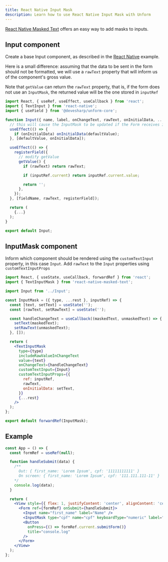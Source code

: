 ```yaml
---
title: React Native Input Mask
description: Learn how to use React Native Input Mask with Unform
---
```


[React Native Masked Text](https://github.com/benhurott/react-native-masked-text) offers an easy way to add masks to inputs.

## Input component

Create a base Input component, as described in the [React Native](/guides/react-native) example.

Here is a small difference: assuming that the data to be sent in the form should not be formatted, we will use a `rawText` property that will inform us of the component's gross value.

Note that `getValue` can return the `rawText` property, that is, if the form does not use an `InputMask`, the returned value will be the one stored in `inputRef`

```jsx lineNumbers=true
import React, { useRef, useEffect, useCallback } from 'react';
import { TextInput } from 'react-native';
import { useField } from '@devesharp/unform-core';

function Input({ name, label, onChangeText, rawText, onInitialData, ...rest }) {
  // this will cause the InputMask to be updated if the Form receives initial data
  useEffect(() => {
    if (onInitialData) onInitialData(defaultValue);
  }, [defaultValue, onInitialData]);

  useEffect(() => {
    registerField({
      // modify getValue
      getValue() {
        if (rawText) return rawText;

        if (inputRef.current) return inputRef.current.value;

        return '';
      },
    });
  }, [fieldName, rawText, registerField]);

  return (
    {...}
  );
}

export default Input;
```

## InputMask component

Inform which component should be rendered using the `customTextInput` property, in this case `Input`.
Add `rawText` to the `Input` properties using `customTextInputProps`

```jsx lineNumbers=true
import React, { useState, useCallback, forwardRef } from 'react';
import { TextInputMask } from 'react-native-masked-text';

import Input from '../Input';

const InputMask = ({ type, ...rest }, inputRef) => {
  const [text, setText] = useState('');
  const [rawText, setRawText] = useState('');

  const handleChangeText = useCallback((maskedText, unmaskedText) => {
    setText(maskedText);
    setRawText(unmaskedText);
  }, []);

  return (
    <TextInputMask
      type={type}
      includeRawValueInChangeText
      value={text}
      onChangeText={handleChangeText}
      customTextInput={Input}
      customTextInputProps={{
        ref: inputRef,
        rawText,
        onInitialData: setText,
      }}
      {...rest}
    />
  );
};

export default forwardRef(InputMask);
```

## Example

```jsx lineNumbers=true
const App = () => {
  const formRef = useRef(null);

  function handleSubmit(data) {
    /**
      Out: { first_name: 'Lorem Ipsum', cpf: '11111111111' }
      On screen: { first_name: 'Lorem Ipsum', cpf: '111.111.111-11' }
    */
    console.log(data);
  }

  return (
    <View style={{ flex: 1, justifyContent: 'center', alignContent: 'center' }}>
      <Form ref={formRef} onSubmit={handleSubmit}>
        <Input name="first_name" label="Name" />
        <InputMask type="cpf" name="cpf" keyboardType="numeric" label="CPF" />
        <Button
          onPress={() => formRef.current.submitForm()}
          title="console.log"
        />
      </Form>
    </View>
  );
};
```
